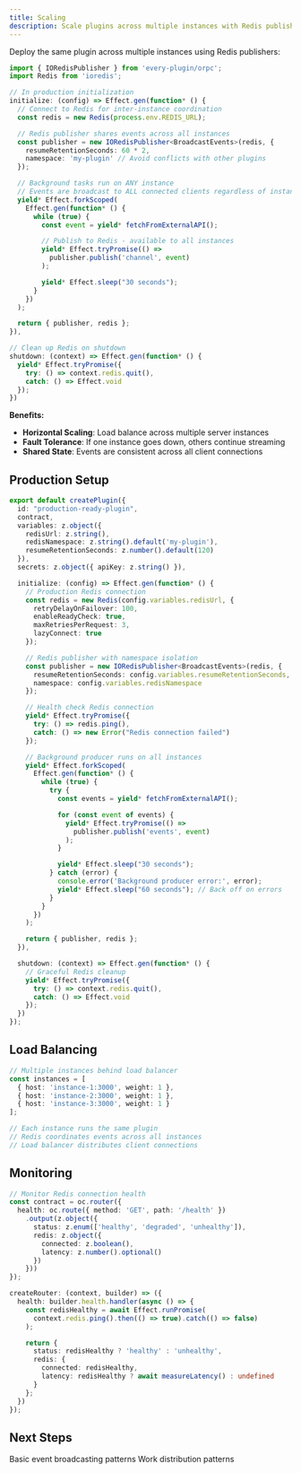 ```yaml
---
title: Scaling
description: Scale plugins across multiple instances with Redis publishers
---
```


Deploy the same plugin across multiple instances using Redis publishers:

```typescript
import { IORedisPublisher } from 'every-plugin/orpc';
import Redis from 'ioredis';

// In production initialization
initialize: (config) => Effect.gen(function* () {
  // Connect to Redis for inter-instance coordination
  const redis = new Redis(process.env.REDIS_URL);

  // Redis publisher shares events across all instances
  const publisher = new IORedisPublisher<BroadcastEvents>(redis, {
    resumeRetentionSeconds: 60 * 2,
    namespace: 'my-plugin' // Avoid conflicts with other plugins
  });

  // Background tasks run on ANY instance
  // Events are broadcast to ALL connected clients regardless of instance
  yield* Effect.forkScoped(
    Effect.gen(function* () {
      while (true) {
        const event = yield* fetchFromExternalAPI();

        // Publish to Redis - available to all instances
        yield* Effect.tryPromise(() =>
          publisher.publish('channel', event)
        );

        yield* Effect.sleep("30 seconds");
      }
    })
  );

  return { publisher, redis };
}),

// Clean up Redis on shutdown
shutdown: (context) => Effect.gen(function* () {
  yield* Effect.tryPromise({
    try: () => context.redis.quit(),
    catch: () => Effect.void
  });
})
```

**Benefits:**
- **Horizontal Scaling**: Load balance across multiple server instances
- **Fault Tolerance**: If one instance goes down, others continue streaming
- **Shared State**: Events are consistent across all client connections

## Production Setup

```typescript
export default createPlugin({
  id: "production-ready-plugin",
  contract,
  variables: z.object({
    redisUrl: z.string(),
    redisNamespace: z.string().default('my-plugin'),
    resumeRetentionSeconds: z.number().default(120)
  }),
  secrets: z.object({ apiKey: z.string() }),

  initialize: (config) => Effect.gen(function* () {
    // Production Redis connection
    const redis = new Redis(config.variables.redisUrl, {
      retryDelayOnFailover: 100,
      enableReadyCheck: true,
      maxRetriesPerRequest: 3,
      lazyConnect: true
    });

    // Redis publisher with namespace isolation
    const publisher = new IORedisPublisher<BroadcastEvents>(redis, {
      resumeRetentionSeconds: config.variables.resumeRetentionSeconds,
      namespace: config.variables.redisNamespace
    });

    // Health check Redis connection
    yield* Effect.tryPromise({
      try: () => redis.ping(),
      catch: () => new Error("Redis connection failed")
    });

    // Background producer runs on all instances
    yield* Effect.forkScoped(
      Effect.gen(function* () {
        while (true) {
          try {
            const events = yield* fetchFromExternalAPI();

            for (const event of events) {
              yield* Effect.tryPromise(() =>
                publisher.publish('events', event)
              );
            }

            yield* Effect.sleep("30 seconds");
          } catch (error) {
            console.error('Background producer error:', error);
            yield* Effect.sleep("60 seconds"); // Back off on errors
          }
        }
      })
    );

    return { publisher, redis };
  }),

  shutdown: (context) => Effect.gen(function* () {
    // Graceful Redis cleanup
    yield* Effect.tryPromise({
      try: () => context.redis.quit(),
      catch: () => Effect.void
    });
  })
});
```

## Load Balancing

```typescript
// Multiple instances behind load balancer
const instances = [
  { host: 'instance-1:3000', weight: 1 },
  { host: 'instance-2:3000', weight: 1 },
  { host: 'instance-3:3000', weight: 1 }
];

// Each instance runs the same plugin
// Redis coordinates events across all instances
// Load balancer distributes client connections
```

## Monitoring

```typescript
// Monitor Redis connection health
const contract = oc.router({
  health: oc.route({ method: 'GET', path: '/health' })
    .output(z.object({
      status: z.enum(['healthy', 'degraded', 'unhealthy']),
      redis: z.object({
        connected: z.boolean(),
        latency: z.number().optional()
      })
    }))
});

createRouter: (context, builder) => ({
  health: builder.health.handler(async () => {
    const redisHealthy = await Effect.runPromise(
      context.redis.ping().then(() => true).catch(() => false)
    );

    return {
      status: redisHealthy ? 'healthy' : 'unhealthy',
      redis: {
        connected: redisHealthy,
        latency: redisHealthy ? await measureLatency() : undefined
      }
    };
  })
});
```

## Next Steps

<Cards>
  <Card title="Event Broadcasting" href="/docs/recipes/event-broadcasting">
    Basic event broadcasting patterns
  </Card>
  <Card title="Queues" href="/docs/recipes/queues">
    Work distribution patterns
  </Card>
</Cards>
